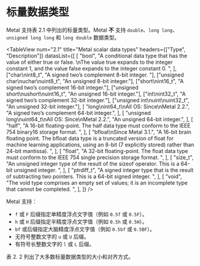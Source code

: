 # 标量数据类型

<ToBePolishedAfterTranslation />

<OrigninalPDF title="2.1 Scalar Data Types" />

Metal 支持表 2.1 中列出的标量类型。Metal **不** 支持 `double`、`long long`、`unsigned long long` 和 `long double` 数据类型。

<TableView
  num="2.1"
  title="Metal scalar data types"
  headers={["Type", "Description"]}
  datasList={[
    [
      "bool",
      "A conditional data type that has the value of either true or false. \nThe value true expands to the integer constant 1, and the value false expands to the integer constant 0. ",
    ],
    ["char\nint8_t", "A signed two’s complement 8-bit integer. "],
    ["unsigned char\nuchar\nuint8_t", "An unsigned 8-bit integer."],
    ["short\nint16_t", "A signed two’s complement 16-bit integer."],
    ["unsigned short\nushort\nuint16_t", "An unsigned 16-bit integer."],
    ["int\nint32_t", "A signed two’s complement 32-bit integer."],
    ["unsigned int\nuint\nuint32_t", "An unsigned 32-bit integer."],
    [
      "long\nint64_t\nAll OS: Since\nMetal 2.2.",
      "A signed two’s complement 64-bit integer.",
    ],
    [
      "unsigned long\nuint64_t\nAll OS: Since\nMetal 2.2.",
      "An unsigned 64-bit integer.",
    ],
    [
      "half",
      "A 16-bit floating-point. The half data type must conform to the IEEE 754 binary16 storage format. ",
    ],
    [
      "bfloat\nSince Metal 3.1.",
      "A 16-bit brain floating point. The bfloat data type is a truncated version of float for machine learning applications, using an 8-bit (7 explicitly stored) rather than 24-bit mantissa). ",
    ],
    [
      "float",
      "A 32-bit floating-point. The float data type must conform to the IEEE 754 single precision storage format. ",
    ],
    [
      "size_t",
      "An unsigned integer type of the result of the sizeof operator. This is a 64-bit unsigned integer. ",
    ],
    [
      "ptrdiff_t",
      "A signed integer type that is the result of subtracting two pointers. This is a 64-bit signed integer. ",
    ],
    [
      "void",
      "The void type comprises an empty set of values; it is an incomplete type that cannot be completed. ",
    ],
  ]}
/>

Metal 支持：

- `f` 或 `F` 后缀指定单精度浮点文字值（例如 `0.5f` 或 `0.5F`）。
- `h` 或 `H` 后缀指定半精度浮点文字值（例如 `0.5h` 或 `0.5H`）。
- `bf` 或后缀指定大脑精度浮点文字值（例如 `0.5bf` 或 `0.5BF`）。
- 无符号整数文字的 `u` 或 `U` 后缀。
- 有符号长整数文字的 `l` 或 `L` 后缀。

表 2. 2 列出了大多数标量数据类型的大小和对齐方式。
